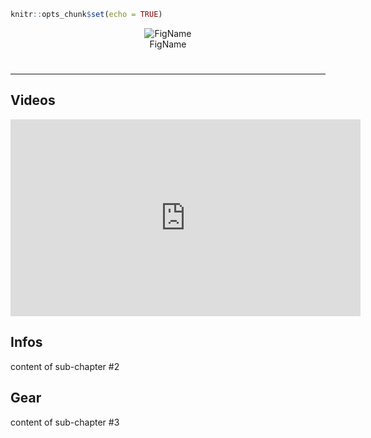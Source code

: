 

```r
knitr::opts_chunk$set(echo = TRUE)
```



<center>
![FigName](Couverture Somniorum 2019YTBE.jpeg)
</center>



# {.tabset .tabset-fade .tabset-pills}
***

## Videos


<iframe width="560" height="315" src="https://www.youtube-nocookie.com/embed/RJOBr5nj6Y4" frameborder="0" allow="accelerometer; autoplay; encrypted-media; gyroscope; picture-in-picture" allowfullscreen></iframe>

## Infos
content of sub-chapter #2

## Gear
content of sub-chapter #3




